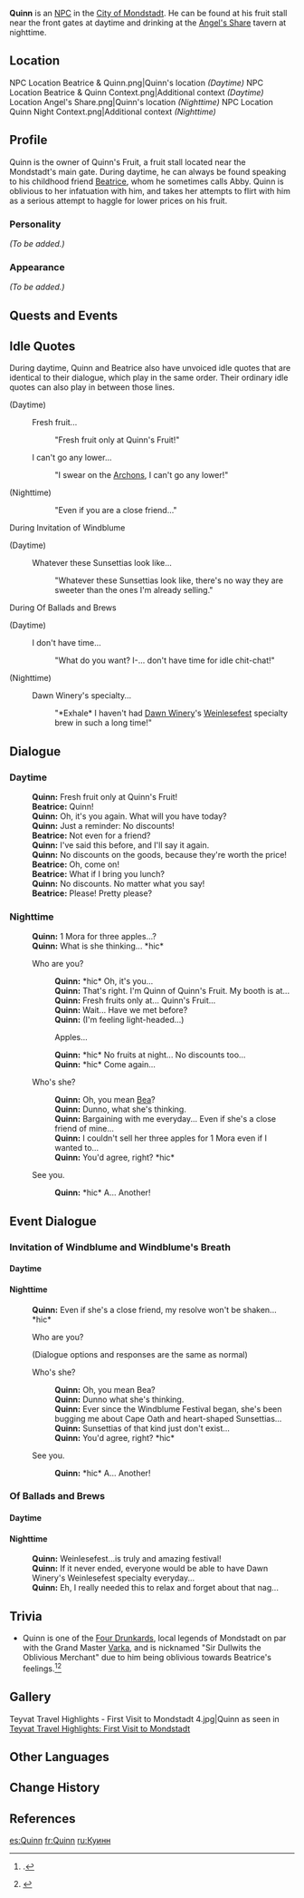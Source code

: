 {{Meta
<!-- REMOVE THIS TEMPLATE AFTER ADDING MISSING INFO -->
|missing_NPC_profile  = yes
}}
{{Character Infobox
|image            = NPC Quinn.png
|region           = Mondstadt
|type             = NPC
|title            = <!--deliberatly left blank-->
|title2           = "Sir Dullwits the Oblivious Merchant"
|voiceCN          = 
|voiceJP          = [http://amuleto.jp/talents/manokyosuke.html Mano Kyosuke ({{ja|真野 恭輔}})]<ref>Amuleto: [http://amuleto.jp/talents/manokyosuke.html JP VA's Profile]</ref>
}}
'''Quinn''' is an [[NPC]] in the [[City of Mondstadt]]. He can be found at his fruit stall near the front gates at daytime and drinking at the [[Angel's Share]] tavern at nighttime.

==Location==
<gallery>
NPC Location Beatrice & Quinn.png|Quinn's location ''(Daytime)''
NPC Location Beatrice & Quinn Context.png|Additional context ''(Daytime)''
Location Angel's Share.png|Quinn's location ''(Nighttime)''
NPC Location Quinn Night Context.png|Additional context ''(Nighttime)''
</gallery>

==Profile==
<!-- detailed story/lore information goes here -->
Quinn is the owner of Quinn's Fruit, a fruit stall located near the Mondstadt's main gate. During daytime, he can always be found speaking to his childhood friend [[Beatrice]], whom he sometimes calls Abby. Quinn is oblivious to her infatuation with him, and takes her attempts to flirt with him as a serious attempt to haggle for lower prices on his fruit.

===Personality===
''(To be added.)''

===Appearance===
''(To be added.)''

==Quests and Events==
{{Quests and Events
|A Surprise Gift = Quinn's version
|The Golden Apple Vacation Returns! (Quest) = as Venti's audience
}}

==Idle Quotes==
During daytime, Quinn and Beatrice also have unvoiced idle quotes that are identical to their dialogue, which play in the same order. Their ordinary idle quotes can also play in between those lines.
{{Dialogue start}}
;(Daytime)
: {{DIcon|Idle}} Fresh fruit...
:: {{A|VO Quinn 01.ogg}} "Fresh fruit only at Quinn's Fruit!"
: {{DIcon|Idle}} I can't go any lower...
:: {{A|VO Quinn 02.ogg}}  "I swear on the [[Archons]], I can't go any lower!"

;(Nighttime)
:: {{A|VO Quinn 03.ogg}} "Even if you are a close friend..."
{{Dialogue end}}

;During Invitation of Windblume
{{Dialogue start}}
;(Daytime)
: {{DIcon|Idle}} Whatever these Sunsettias look like...
:: {{A|VO Quinn Invitation of Windblume 01.ogg}} "Whatever these Sunsettias look like, there's no way they are sweeter than the ones I'm already selling."
{{Dialogue end}}

; During Of Ballads and Brews
{{Dialogue start}}
;(Daytime)
: {{DIcon|Idle}} I don't have time...
:: {{A|VO Quinn Of Ballads and Brews 01.ogg}} "What do you want? I-... don't have time for idle chit-chat!"
;(Nighttime)
: {{DIcon|Idle}} Dawn Winery's specialty...
:: {{A|VO Quinn Of Ballads and Brews 02.ogg}} "*Exhale* I haven't had [[Dawn Winery]]'s [[Weinlesefest]] specialty brew in such a long time!"
{{Dialogue end}}

==Dialogue==
===Daytime===
{{Dialogue start}}
:'''Quinn:''' Fresh fruit only at Quinn's Fruit!
:'''Beatrice:''' Quinn!
:'''Quinn:''' Oh, it's you again. What will you have today?
:'''Quinn:''' Just a reminder: No discounts!
:'''Beatrice:''' Not even for a friend?
:'''Quinn:''' I've said this before, and I'll say it again.
:'''Quinn:''' No discounts on the goods, because they're worth the price!
:'''Beatrice:''' Oh, come on!
:'''Beatrice:''' What if I bring you lunch?
:'''Quinn:''' No discounts. No matter what you say!
:'''Beatrice:''' Please! Pretty please?
{{Dialogue end}}

===Nighttime===
{{Dialogue start}}
:'''Quinn:''' 1 Mora for three apples...?
:'''Quinn:''' What is she thinking... *hic*
:{{DIcon}} Who are you?
::'''Quinn:''' *hic* Oh, it's you...
::'''Quinn:''' That's right. I'm Quinn of Quinn's Fruit. My booth is at...
::'''Quinn:''' Fresh fruits only at... Quinn's Fruit...
::'''Quinn:''' Wait... Have we met before?
::'''Quinn:''' (I'm feeling light-headed...)
::{{DIcon}} Apples...
::'''Quinn:''' *hic* No fruits at night... No discounts too...
::'''Quinn:''' *hic* Come again...
:{{DIcon}} Who's she?
::'''Quinn:''' Oh, you mean [[Beatrice|Bea]]?
::'''Quinn:''' Dunno, what she's thinking.
::'''Quinn:''' Bargaining with me everyday... Even if she's a close friend of mine...
::'''Quinn:''' I couldn't sell her three apples for 1 Mora even if I wanted to...
::'''Quinn:''' You'd agree, right? *hic*
:{{DIcon}} See you.
::'''Quinn:''' *hic* A... Another!
{{Dialogue end}}

==Event Dialogue==
===Invitation of Windblume and Windblume's Breath===
====Daytime====
{{Transclude|Beatrice|Invitation of Windblume and Windblume's Breath}}

====Nighttime====
{{Dialogue start}}
:'''Quinn:''' Even if she's a close friend, my resolve won't be shaken... *hic*
:{{DIcon}} Who are you?
:;(Dialogue options and responses are the same as normal)
:{{DIcon}} Who's she?
::'''Quinn:''' Oh, you mean Bea?
::'''Quinn:''' Dunno what she's thinking.
::'''Quinn:''' Ever since the Windblume Festival began, she's been bugging me about Cape Oath and heart-shaped Sunsettias...
::'''Quinn:''' Sunsettias of that kind just don't exist...
::'''Quinn:''' You'd agree, right? *hic*
:{{DIcon}} See you.
::'''Quinn:''' *hic* A... Another!
{{Dialogue end}}

===Of Ballads and Brews===
====Daytime====
{{Transclude|Beatrice|Of Ballads and Brews}}

====Nighttime====
{{Dialogue start}}
:'''Quinn:''' Weinlesefest...is truly and amazing festival!
:'''Quinn:''' If it never ended, everyone would be able to have Dawn Winery's Weinlesefest specialty everyday...
:'''Quinn:''' Eh, I really needed this to relax and forget about that nag...
{{Dialogue end}}

==Trivia==
*Quinn is one of the [[Four Drunkards]], local legends of Mondstadt on par with the Grand Master [[Varka]], and is nicknamed "Sir Dullwits the Oblivious Merchant" due to him being oblivious towards Beatrice's feelings.<ref>{{Ref/NPC|Nimrod}}.</ref><ref>{{Ref/BB|Cat's Tail Message Board|Beatrice's Message}}</ref>

==Gallery==
<gallery>
Teyvat Travel Highlights - First Visit to Mondstadt 4.jpg|Quinn as seen in [[Mondstadt/Culture#First Visit to Mondstadt|Teyvat Travel Highlights: First Visit to Mondstadt]]
</gallery>

==Other Languages==
{{Other Languages
|default_hidden = 1
|en      = Quinn
|zhs     = 昆恩
|zhs_rm  = Kūn'ēn
|zht     = 昆恩
|zht_rm  = Kūn'ēn
|ja      = クオン
|ja_rm   = Kuon
|ko      = 퀸
|ko_rm   = Kwin
|es      = Quinn
|fr      = Quinn
|ru      = Куинн
|th      = Quinn
|vi      = Quinn
|de      = Quinn
|id      = Quinn
|pt      = Quinn
|tr      = 
|it      = 
}}

==Change History==
{{Change History|1.0}}

==References==
{{Reflist}}

[[es:Quinn]]
[[fr:Quinn]]
[[ru:Куинн]]